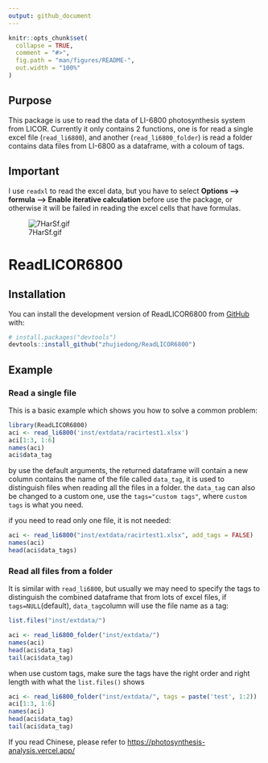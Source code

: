 ```yaml
---
output: github_document
---
```


<!-- README.md is generated from README.Rmd. Please edit that file -->
```r
knitr::opts_chunk$set(
  collapse = TRUE,
  comment = "#>",
  fig.path = "man/figures/README-",
  out.width = "100%"
)
```

## Purpose

This package is use to read the data of LI-6800 photosynthesis system from LICOR. Currently it only contains 2 functions, one is for read a single excel file (`read_li6800`), and another (`read_li6800_folder`) is read a folder contains data files from LI-6800 as a dataframe, with a coloum of tags.

## Important

I use `readxl` to read the excel data, but you have to select **Options ---> formula ---> Enable iterative calculation** before use the package, or otherwise it will be failed in reading the excel cells that have formulas.

![7HarSf.gif](https://s4.ax1x.com/2022/01/25/7HarSf.gif)


# ReadLICOR6800

<!-- badges: start -->
<!-- badges: end -->


## Installation

You can install the development version of ReadLICOR6800 from [GitHub](https://github.com/) with:

``` r
# install.packages("devtools")
devtools::install_github("zhujiedong/ReadLICOR6800")
```

## Example

### Read a single file

This is a basic example which shows you how to solve a common problem:

```r
library(ReadLICOR6800)
aci <- read_li6800('inst/extdata/racirtest1.xlsx')
aci[1:3, 1:6]
names(aci)
aci$data_tag
```

by use the default arguments, the returned dataframe will contain a new column contains the name of the file called `data_tag`, it is used to distinguish files when reading all the files in a folder. the `data_tag` can also be changed to a custom one, use the `tags="custom tags"`, where `custom tags` is what you need. 

if you need to read only one file, it is not needed:

```r
aci <- read_li6800("inst/extdata/racirtest1.xlsx", add_tags = FALSE)
names(aci)
head(aci$data_tags)
```

### Read all files from a folder

It is similar with `read_li6800`, but usually we may need to specify the tags to distinguish the combined dataframe that from lots of excel files, if `tags=NULL`(default), `data_tag`column will use the file name as a tag:


```r
list.files("inst/extdata/")

aci <- read_li6800_folder("inst/extdata/")
names(aci)
head(aci$data_tag)
tail(aci$data_tag)
```
when use custom tags, make sure the tags have the right order and right length with what the `list.files()` shows

```r
aci <- read_li6800_folder("inst/extdata/", tags = paste('test', 1:2))
aci[1:3, 1:6]
names(aci)
head(aci$data_tag)
tail(aci$data_tag)
```


If you read Chinese, please refer to [https://photosynthesis-analysis.vercel.app/](https://photosynthesis-analysis.vercel.app/)



